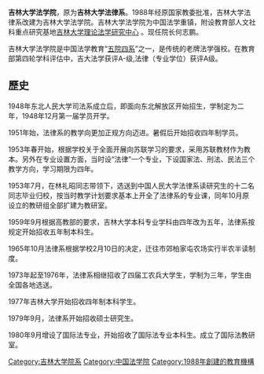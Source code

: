 {{unreferenced|time=2015-10-28T09:37:45+00:00}}
'''吉林大学法学院'''，原为'''吉林大学法律系'''。1988年经原国家教委批准，吉林大学法律系改建为吉林大学法学院。吉林大学法学院为中国法学重镇，附设教育部人文社科重点研究基地[http://www.legal-theory.org/ 吉林大学理论法学研究中心] {{Wayback|url=http://www.legal-theory.org/ |date=20210222011815 }}。现任院长何志鹏。

吉林大学法学院是中国法学教育“[[五院四系|五院四系]]”之一，是传统的老牌法学强校。在教育部第四轮学科评估中，吉大法学获评A-级,法律（专业学位）获评A级。

==歷史==
  
1948年东北人民大学司法系成立后，即面向东北解放区开始招生，学制定为二年，1948年12月第一届学员开学。

1951年始，法律系的教学向更加正规方向迈进。暑假后开始招收四年制学员。

1953年春开始，根据学校关于全面开展向苏联学习的要求，采用苏联教材作为教本。另外在专业设置方面，当时设“法律”一个专业，下设国家法、刑法、民法三个教学方向，学习期限为四年。

1953年7月，在林礼昭同志带领下，选送到中国人民大学法律系读研究生的十二名同志毕业归校，按当时教学计划要求基本上开全了法律系的专业课，同年10月原设立的教研组全部扩建为教研室。

1959年9月根据高教部的要求，吉林大学本科专业学科由四年改为五年，法律系按规定开始招收五年制本科生。

1965年10月法律系根据学校2月10日的决定，迁往市郊柏家屯农场实行半农半读制度。

1973年起至1976年，法律系相继招收了四届工农兵大学生，学制为三年，学生由全国各地选送。

1977年吉林大学开始招收四年制本科学生。

1979年9月，法律系开始招收硕士研究生。

1980年9月增设了国际法专业，开始招收了国际法专业本科生。成立了国际法教研室。

{{吉林大学}}
[[Category:吉林大学院系|Category:吉林大学院系]]
[[Category:中国法学院|Category:中国法学院]]
[[Category:1988年創建的教育機構|Category:1988年創建的教育機構]]